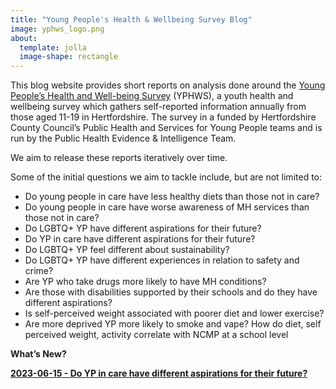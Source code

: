 ```yaml
---
title: "Young People's Health & Wellbeing Survey Blog"
image: yphws_logo.png
about:
  template: jolla
  image-shape: rectangle
---
```


This blog website provides short reports on analysis done around the [Young People's Health and Well-being Survey](https://www.hertshealthevidence.org/yphws/yphws.aspx) (YPHWS), a youth health and wellbeing survey which gathers self-reported information annually from those aged 11-19 in Hertfordshire. The survey in a funded by Hertfordshire County Council's Public Health and Services for Young People teams and is run by the Public Health Evidence & Intelligence Team.

We aim to release these reports iteratively over time.

Some of the initial questions we aim to tackle include, but are not limited to:

-   Do young people in care have less healthy diets than those not in care?
-   Do young people in care have worse awareness of MH services than those not in care?
-   Do LGBTQ+ YP have different aspirations for their future?
-   Do YP in care have different aspirations for their future?
-   Do LGBTQ+ YP feel different about sustainability?
-   Do LGBTQ+ YP have different experiences in relation to safety and crime?
-   Are YP who take drugs more likely to have MH conditions?
-   Are those with disabilities supported by their schools and do they have different aspirations?
-   Is self-perceived weight associated with poorer diet and lower exercise?
-   Are more deprived YP more likely to smoke and vape? How do diet, self perceived weight, activity correlate with NCMP at a school level

<p style="text-align: center;">

**What's New?**

</p>

[**2023-06-15 - Do YP in care have different aspirations for their future?**](posts/2023-06-08-do_yp_in_care_have_different_aspirations_for_their_future/index.qmd)
